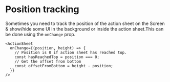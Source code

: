 # Position tracking

Sometimes you need to track the position of the action sheet on the Screen & show/hide some UI in the background or inside the action sheet.This can be done using the `onChange` prop.

```tsx
<ActionSheet
  onChange={(position, height) => {
    // Position is 0 if action sheet has reached top.
    const hasReachedTop = position === 0;
    // Get the offset from bottom
    const offsetFromBottom = height - position;
  }}
/>
```
